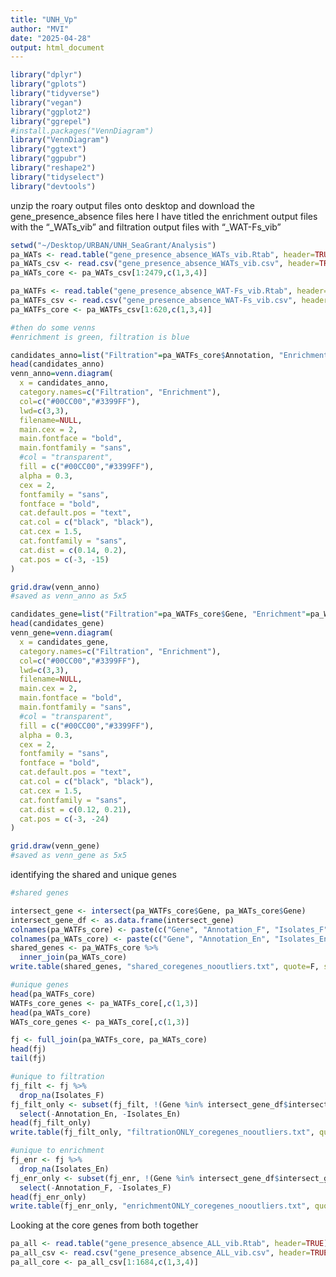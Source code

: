 ```yaml
---
title: "UNH_Vp"
author: "MVI"
date: "2025-04-28"
output: html_document
---
```

```r
library("dplyr")
library("gplots")                   
library("tidyverse")
library("vegan")                    
library("ggplot2")                 
library("ggrepel") 
#install.packages("VennDiagram")
library("VennDiagram")
library("ggtext")
library("ggpubr")
library("reshape2")
library("tidyselect")
library("devtools")
```


unzip the roary output files onto desktop and download the gene_presence_absence files
here I have titled the enrichment output files with the "_WATs_vib" and filtration output files with "_WAT-Fs_vib"
```r
setwd("~/Desktop/URBAN/UNH_SeaGrant/Analysis")
pa_WATs <- read.table("gene_presence_absence_WATs_vib.Rtab", header=TRUE)
pa_WATs_csv <- read.csv("gene_presence_absence_WATs_vib.csv", header=TRUE)
pa_WATs_core <- pa_WATs_csv[1:2479,c(1,3,4)]

pa_WATFs <- read.table("gene_presence_absence_WAT-Fs_vib.Rtab", header=TRUE)
pa_WATFs_csv <- read.csv("gene_presence_absence_WAT-Fs_vib.csv", header=TRUE)
pa_WATFs_core <- pa_WATFs_csv[1:620,c(1,3,4)]

```

```r
#then do some venns
#enrichment is green, filtration is blue

candidates_anno=list("Filtration"=pa_WATFs_core$Annotation, "Enrichment"=pa_WATs_core$Annotation)
head(candidates_anno)
venn_anno=venn.diagram(
  x = candidates_anno,
  category.names=c("Filtration", "Enrichment"),
  col=c("#00CC00","#3399FF"),
  lwd=c(3,3),
  filename=NULL,
  main.cex = 2,
  main.fontface = "bold",
  main.fontfamily = "sans",
  #col = "transparent",
  fill = c("#00CC00","#3399FF"),
  alpha = 0.3,
  cex = 2,
  fontfamily = "sans",
  fontface = "bold",
  cat.default.pos = "text",
  cat.col = c("black", "black"),
  cat.cex = 1.5,
  cat.fontfamily = "sans",
  cat.dist = c(0.14, 0.2),
  cat.pos = c(-3, -15)
)

grid.draw(venn_anno)
#saved as venn_anno as 5x5

candidates_gene=list("Filtration"=pa_WATFs_core$Gene, "Enrichment"=pa_WATs_core$Gene)
head(candidates_gene)
venn_gene=venn.diagram(
  x = candidates_gene,
  category.names=c("Filtration", "Enrichment"),
  col=c("#00CC00","#3399FF"),
  lwd=c(3,3),
  filename=NULL,
  main.cex = 2,
  main.fontface = "bold",
  main.fontfamily = "sans",
  #col = "transparent",
  fill = c("#00CC00","#3399FF"),
  alpha = 0.3,
  cex = 2,
  fontfamily = "sans",
  fontface = "bold",
  cat.default.pos = "text",
  cat.col = c("black", "black"),
  cat.cex = 1.5,
  cat.fontfamily = "sans",
  cat.dist = c(0.12, 0.21),
  cat.pos = c(-3, -24)
)

grid.draw(venn_gene)
#saved as venn_gene as 5x5
```

identifying the shared and unique genes
```r
#shared genes

intersect_gene <- intersect(pa_WATFs_core$Gene, pa_WATs_core$Gene)
intersect_gene_df <- as.data.frame(intersect_gene)
colnames(pa_WATFs_core) <- paste(c("Gene", "Annotation_F", "Isolates_F"))
colnames(pa_WATs_core) <- paste(c("Gene", "Annotation_En", "Isolates_En"))
shared_genes <- pa_WATFs_core %>%
  inner_join(pa_WATs_core)
write.table(shared_genes, "shared_coregenes_nooutliers.txt", quote=F, sep="\t", row.names=FALSE)

#unique genes
head(pa_WATFs_core)
WATFs_core_genes <- pa_WATFs_core[,c(1,3)]
head(pa_WATs_core)
WATs_core_genes <- pa_WATs_core[,c(1,3)]

fj <- full_join(pa_WATFs_core, pa_WATs_core)
head(fj)
tail(fj)

#unique to filtration
fj_filt <- fj %>%
  drop_na(Isolates_F)
fj_filt_only <- subset(fj_filt, !(Gene %in% intersect_gene_df$intersect_gene)) %>%
  select(-Annotation_En, -Isolates_En)
head(fj_filt_only)
write.table(fj_filt_only, "filtrationONLY_coregenes_nooutliers.txt", quote=F, sep="\t", row.names=FALSE)

#unique to enrichment
fj_enr <- fj %>%
  drop_na(Isolates_En)
fj_enr_only <- subset(fj_enr, !(Gene %in% intersect_gene_df$intersect_gene)) %>%
  select(-Annotation_F, -Isolates_F)
head(fj_enr_only)
write.table(fj_enr_only, "enrichmentONLY_coregenes_nooutliers.txt", quote=F, sep="\t", row.names=FALSE)
```

Looking at the core genes from both together
```r
pa_all <- read.table("gene_presence_absence_ALL_vib.Rtab", header=TRUE)
pa_all_csv <- read.csv("gene_presence_absence_ALL_vib.csv", header=TRUE)
pa_all_core <- pa_all_csv[1:1684,c(1,3,4)]
```






